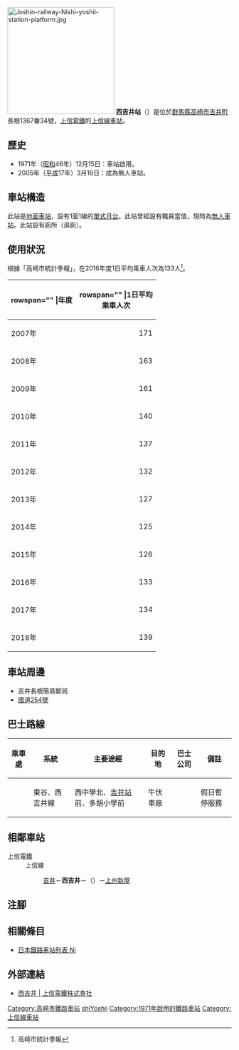 {{NoteTA|G1=Transport
|T=zh-hans:西吉井站;zh-hk:西吉井站;zh-tw:西吉井車站;
|1=zh-hans:西吉井站;zh-hk:西吉井站;zh-tw:西吉井車站;
}}
{{Infobox station
|公司色 = red
|站名 = 西吉井
|圖片 = 上信西吉井駅.jpg
|圖片說明 = 車站入口
|日文原名 = 西吉井
|平假名 = にしよしい
|羅馬拼音 = NISHIYOSHII
|副站名 = 
|電報略號 = 
|所在地 = {{JPN}}[[群馬縣|群馬縣]][[高崎市|高崎市]][[吉井町_(群馬縣)|吉井町]]長根1367番34號
|座標 = {{coord|36|15|20.62|N|138|57|58.01|E|type:railwaystation_region:JP-24|display=inline,title}}
|車站構造 = [[地面車站|地面車站]]
|月台配置 = 1面1線
|啟用年月日 = 1971年（[[昭和|昭和]]46年）12月15日
|廢站年月日 = 
|乘客人數 = 139
|上下車人次 = 
|統計年度 = 2018
|轉車 = 
|全寬備註 = 
|adjacent = {{Adjacent stations|system=上信電鐵|line=上信線|left=吉井|right=上州新屋|note-left=1.7km|note-mid=距離[[高崎站_(日本)|高崎]]13.4km|note-right=1.2km}}
}}
[[File:Joshin-railway-Nishi-yoshii-station-platform.jpg|240px]]
'''西吉井站'''（{{jpn|j=西吉井駅|hg=にしよしいえき|rm=Nishi-Yoshii eki|f=y}}）是位於[[群馬縣|群馬縣]][[高崎市|高崎市]][[吉井町_(群馬縣)|吉井町]]長根1367番34號，[[上信電鐵|上信電鐵]]的[[上信線|上信線]][[鐵路車站|車站]]。

== 歷史 ==
* 1971年（[[昭和|昭和]]46年）12月15日：車站啟用。
* 2005年（[[平成|平成]]17年）3月16日：成為無人車站。

== 車站構造 ==
此站是[[地面車站|地面車站]]，設有1面1線的[[單式月台|單式月台]]。此站曾經設有職員當值，現時為[[無人車站|無人車站]]。此站設有廁所（濕廁）。

== 使用狀況 ==
根據「高崎市統計季報」，在2016年度1日平均乘車人次為133人<ref>高崎市統計季報</ref>。
{| class="wikitable sortable"
|+
|-
! rowspan="" |年度
! rowspan="" |1日平均<br>乘車人次
|-
|2007年
|style="text-align:right;"|171
|-
|2008年
|style="text-align:right;"|163
|-
|2009年
|style="text-align:right;"|161
|-
|2010年
|style="text-align:right;"|140
|-
|2011年
|style="text-align:right;"|137
|-
|2012年
|style="text-align:right;"|132
|-
|2013年
|style="text-align:right;"|127
|-
|2014年
|style="text-align:right;"|125
|-
|2015年
|style="text-align:right;"|126
|-
|2016年
|style="text-align:right;"|133
|-
|2017年
|style="text-align:right;"|134
|-
|2018年
|style="text-align:right;"|139
|}

== 車站周邊 ==
* 吉井長根簡易郵局
* [[國道254號_(日本)|國道254號]]

== 巴士路線 ==
{| class="wikitable"
!乘車處!!系統!!主要途經!!目的地!!巴士公司!!備註
|-
| ||東谷、西吉井線||西中學北、[[吉井站_(群馬縣)|吉井站]]前、多胡小學前||牛伏車廠||{{Translink|ja|よしいバス|好的巴士}}||假日暫停服務
|}

== 相鄰車站 ==
; 上信電鐵
: 上信線
:: [[吉井站_(群馬縣)|吉井]]－'''西吉井'''－（{{Translink|ja|新屋信号所|新屋號誌站}}）－[[上州新屋站|上州新屋]]
== 注腳 ==
{{Reflist}}
== 相關條目 ==
* [[日本鐵路車站列表_Ni|日本鐵路車站列表 Ni]]
== 外部連結 ==
* [https://www.joshin-dentetsu.co.jp/station/22/ 西吉井 | 上信電鐵株式會社] {{Wayback|url=https://www.joshin-dentetsu.co.jp/station/22/ |date=20201129022819 }}{{ja icon}}
{{上信線}}
{{DEFAULTSORT:Nishi-Yoshii}}
[[Category:高崎市鐵路車站|Category:高崎市鐵路車站]]
[[Category:日本鐵路車站_Ni|shiYoshii]]
[[Category:1971年啟用的鐵路車站|Category:1971年啟用的鐵路車站]]
[[Category:上信線車站|Category:上信線車站]]